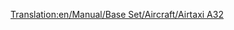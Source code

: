 [[Translation:en/Manual/Base Set/Aircraft/Airtaxi A32]]

{{fr/Manual/Base Set/Aircraft/Avion|Nom=Airtaxi A32
|Coût=36 914 (73 828)
|Vitesse=947 km/h (592 MPH)
|Entretien=4 781 (9 562)
|Conception=1987
|Vie=24
|Capacité=160 passagers & 20 sacs de courrier
|Description=Un avion de ligne standard, préférant les grands aéroports.
|Réalité=[https://www.wikipedia.org/wiki/fr:Airbus A320 Airbus A320]
}}